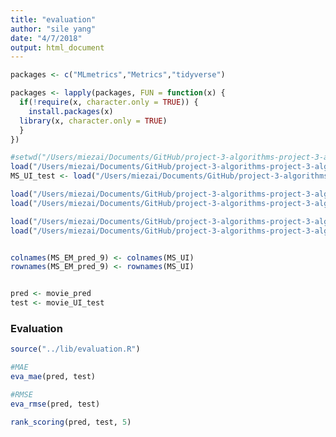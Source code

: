 ```yaml
---
title: "evaluation"
author: "sile yang"
date: "4/7/2018"
output: html_document
---
```


```r

packages <- c("MLmetrics","Metrics","tidyverse")

packages <- lapply(packages, FUN = function(x) {
  if(!require(x, character.only = TRUE)) {
    install.packages(x)
  library(x, character.only = TRUE)
  }
})
```

```r
#setwd("/Users/miezai/Documents/GitHub/project-3-algorithms-project-3-algorithms-group-5/data")
load("/Users/miezai/Documents/GitHub/project-3-algorithms-project-3-algorithms-group-5/data/EM_UI_test.RData")
MS_UI_test <- load("/Users/miezai/Documents/GitHub/project-3-algorithms-project-3-algorithms-group-5 copy/data/MS_UI_test.RData")

load("/Users/miezai/Documents/GitHub/project-3-algorithms-project-3-algorithms-group-5/data/movie_pred.RData")
load("/Users/miezai/Documents/GitHub/project-3-algorithms-project-3-algorithms-group-5 copy/data/MS_pred.RData")

load("/Users/miezai/Documents/GitHub/project-3-algorithms-project-3-algorithms-group-5/data/movie_EM_pred_11.RData")
load("/Users/miezai/Documents/GitHub/project-3-algorithms-project-3-algorithms-group-5/data/MS_EM_pred_9.RData")


colnames(MS_EM_pred_9) <- colnames(MS_UI)
rownames(MS_EM_pred_9) <- rownames(MS_UI)


pred <- movie_pred
test <- movie_UI_test
```


### Evaluation 
```r
source("../lib/evaluation.R")

#MAE
eva_mae(pred, test)
```

```r
#RMSE
eva_rmse(pred, test)
```

```r
rank_scoring(pred, test, 5)
```



